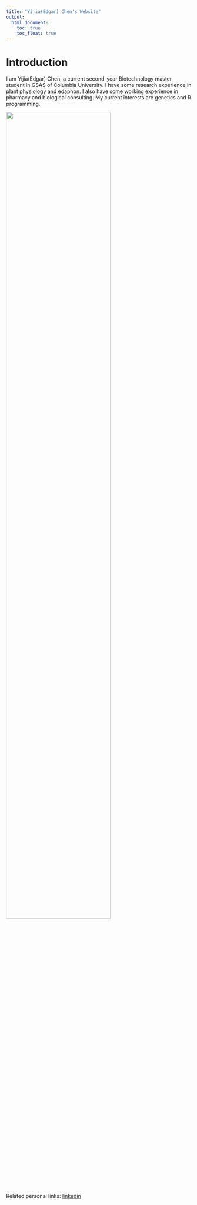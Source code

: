 ```yaml
---
title: "Yijia(Edgar) Chen's Website"
output: 
  html_document:
    toc: true
    toc_float: true
---
```


# Introduction

I am Yijia(Edgar) Chen, a current second-year Biotechnology master student in GSAS of Columbia University. I have some research experience in plant physiology and edaphon. I also have some working experience in pharmacy and biological consulting. My current interests are genetics and R programming. 


<img src="files/red_cat.gif" style="width:75%">

Related personal links: 
[linkedin](https://www.linkedin.com/in/yijia-edgar-chen-76b4a0198/)



